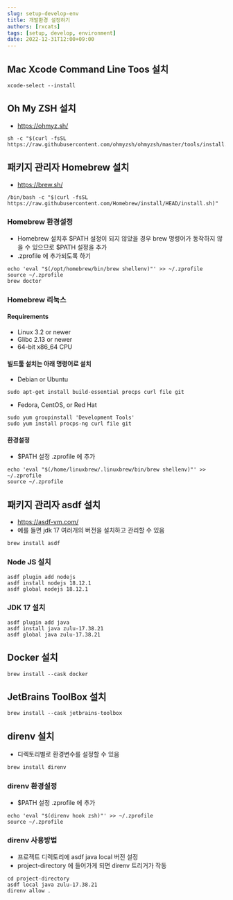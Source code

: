 ```yaml
---
slug: setup-develop-env
title: 개발환경 설정하기
authors: [rxcats]
tags: [setup, develop, environment]
date: 2022-12-31T12:00+09:00
---
```


## Mac Xcode Command Line Toos 설치
```shell
xcode-select --install
```

## Oh My ZSH 설치
- https://ohmyz.sh/

```shell
sh -c "$(curl -fsSL https://raw.githubusercontent.com/ohmyzsh/ohmyzsh/master/tools/install.sh)"
```

## 패키지 관리자 Homebrew 설치
- https://brew.sh/

```shell
/bin/bash -c "$(curl -fsSL https://raw.githubusercontent.com/Homebrew/install/HEAD/install.sh)"
```

### Homebrew 환경설정
- Homebrew 설치후 $PATH 설정이 되지 않았을 경우 brew 명령어가 동작하지 않을 수 있으므로 $PATH 설정을 추가
- .zprofile 에 추가되도록 하기

```shell
echo 'eval "$(/opt/homebrew/bin/brew shellenv)"' >> ~/.zprofile
source ~/.zprofile
brew doctor
```

### Homebrew 리눅스

#### Requirements
- Linux 3.2 or newer
- Glibc 2.13 or newer
- 64-bit x86_64 CPU

#### 빌드툴 설치는 아래 명령어로 설치

- Debian or Ubuntu
```shell
sudo apt-get install build-essential procps curl file git
```

- Fedora, CentOS, or Red Hat
```shell
sudo yum groupinstall 'Development Tools'
sudo yum install procps-ng curl file git
```

#### 환경설정
- $PATH 설정 .zprofile 에 추가
```shell
echo 'eval "$(/home/linuxbrew/.linuxbrew/bin/brew shellenv)"' >> ~/.zprofile
source ~/.zprofile
```

## 패키지 관리자 asdf 설치
- https://asdf-vm.com/
- 예를 들면 jdk 17 여러개의 버전을 설치하고 관리할 수 있음

```shell
brew install asdf
```

### Node JS 설치

```shell
asdf plugin add nodejs
asdf install nodejs 18.12.1
asdf global nodejs 18.12.1
```

### JDK 17 설치
```shell
asdf plugin add java
asdf install java zulu-17.38.21
asdf global java zulu-17.38.21
```

## Docker 설치

```shell
brew install --cask docker
```

## JetBrains ToolBox 설치

```shell
brew install --cask jetbrains-toolbox
```

## direnv 설치
- 디렉토리별로 환경변수를 설정할 수 있음

```shell
brew install direnv
```

### direnv 환경설정
- $PATH 설정 .zprofile 에 추가
```shell
echo 'eval "$(direnv hook zsh)"' >> ~/.zprofile
source ~/.zprofile
```

### direnv 사용방법
- 프로젝트 디렉토리에 asdf java local 버전 설정
- project-directory 에 들어가게 되면 direnv 트리거가 작동

```shell
cd project-directory
asdf local java zulu-17.38.21
direnv allow .
```
